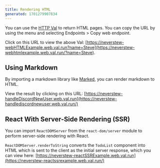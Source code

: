 ```yaml
---
title: Rendering HTML
generated: 1701279907834
---
```



You can use the [HTTP Val](/types/http) to return HTML pages. You can copy the
URL by using the menu and selecting Endpoints > Copy web endpoint.

<Val url="https://www.val.town/embed/neverstew.webHTMLExample" />

Click on this URL to view the above Val:
[https://neverstew-webHTMLExample.web.val.run?name=Steve](https://neverstew-webhtmlexample.web.val.run/?name=Steve).

## Using Markdown

By importing a markdown library like
[Marked](https://github.com/markedjs/marked), you can render markdown to HTML.

<Val url="https://www.val.town/embed/neverstew.markdownExample" />

View the result by clicking on this URL:
[https://neverstew-handleDiscordNewUser.web.val.run](https://neverstew-handlediscordnewuser.web.val.run/)

## React With Server-Side Rendering (SSR)

You can import `ReactDOMServer` from the `react-dom/server` module to perform
server-side rendering with React.

<Val url="https://www.val.town/embed/neverstew.reactSSRExample" />

`ReactDOMServer.renderToString` converts the `TodoList` component into HTML
which is sent to the client as the initial server response, which you can view
here:
[https://neverstew-reactSSRExample.web.val.run](https://neverstew-reactssrexample.web.val.run/)
